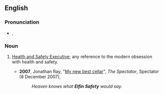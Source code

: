 ==English==

===Pronunciation===
* {{a|UK}} {{IPA|/ɛlˈfɪn ˌseɪf.ti/}}, {{SAMPA|/El"fIn %seIf.ti/}}

===Noun===
{{en-noun|-|sg=[[elfin]] [[safety]]}}

# {{British|informal|pejorative}} [[w:Health and Safety Executive|Health and Safety Executive]]; any reference to the modern obsession with health and safety.
#* '''2007''', Jonathan Ray, "[http://www.spectator.co.uk/archive/style-and-travel/388581/my-new-best-cellar.thtml?SelectedIssueDate=8+December+2007 My new best cellar]", ''The Spectator'', Spectator (8 December 2007),
#*:''Heaven knows what '''Elfin Safety''' would say.''